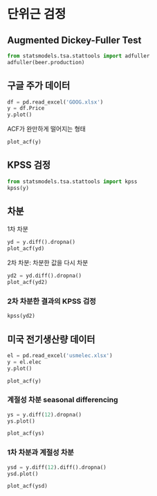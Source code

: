 # 단위근 검정

## Augmented Dickey-Fuller Test

```python
from statsmodels.tsa.stattools import adfuller
adfuller(beer.production)
```

## 구글 주가 데이터
```python
df = pd.read_excel('GOOG.xlsx')
y = df.Price
y.plot()
```

ACF가 완만하게 떨어지는 형태
```python
plot_acf(y)
```

## KPSS 검정
```python
from statsmodels.tsa.stattools import kpss
kpss(y)
```

## 차분

1차 차분
```python
yd = y.diff().dropna()
plot_acf(yd)
```

2차 차분: 차분한 값을 다시 차분
```python
yd2 = yd.diff().dropna()
plot_acf(yd2)
```

### 2차 차분한 결과의 KPSS 검정
```python
kpss(yd2)
```

## 미국 전기생산량 데이터
```python
el = pd.read_excel('usmelec.xlsx')
y = el.elec
y.plot()
```

```python
plot_acf(y)
```

### 계절성 차분 seasonal differencing
```python
ys = y.diff(12).dropna()
ys.plot()
```

```python
plot_acf(ys)
```

### 1차 차분과 계절성 차분
```python
ysd = y.diff(12).diff().dropna()
ysd.plot()
```

```python
plot_acf(ysd)
```